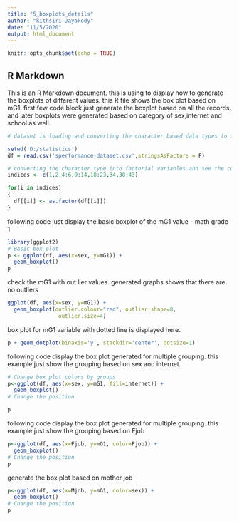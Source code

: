 ---
title: "5_boxplots_details"
author: "kithsiri Jayakody"
date: "11/5/2020"
output: html_document
---

```{r setup, include=FALSE}
knitr::opts_chunk$set(echo = TRUE)
```

## R Markdown

This is an R Markdown document. this is using to display how to generate the boxplots of different values. this R file shows the box plot based on mG1. first few code block just generate the  boxplot based on all the records. and later boxplots were generated based on category of 
sex,internet and school as well.

```{r}
# dataset is loading and converting the character based data types to factors

setwd('D:/statistics')
df = read.csv('sperformance-dataset.csv',stringsAsFactors = F)

# converting the character type into factorial variables and see the conversion
indices <- c(1,2,4:6,9:14,18:23,34,38:43)

for(i in indices)
{
  df[[i]] <- as.factor(df[[i]])
}

```


following code  just display the basic boxplot of the mG1 value - math grade 1


```{r}
library(ggplot2)
# Basic box plot
p <- ggplot(df, aes(x=sex, y=mG1)) + 
  geom_boxplot()
p

```
check the mG1 with out lier values. generated graphs shows that there are no outliers

```{r}

ggplot(df, aes(x=sex, y=mG1)) + 
  geom_boxplot(outlier.colour="red", outlier.shape=8,
                outlier.size=4)

```
box plot for mG1 variable with dotted line is displayed here.

```{r}
p + geom_dotplot(binaxis='y', stackdir='center', dotsize=1)
```
following code display the box plot generated  for multiple grouping. this example just show the
grouping based on sex and internet.

```{r}

# Change box plot colors by groups
p<-ggplot(df, aes(x=sex, y=mG1, fill=internet)) +
  geom_boxplot()
# Change the position

p

```
following code display the box plot generated  for multiple grouping. this example just show the
grouping based on Fjob

```{r}

p<-ggplot(df, aes(x=Fjob, y=mG1, color=Fjob)) +
  geom_boxplot()
# Change the position
p
```
generate the box plot based on mother job

```{r}

p<-ggplot(df, aes(x=Mjob, y=mG1, color=sex)) +
  geom_boxplot()
# Change the position
p

```



